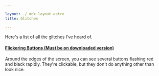 ---

layout: ./_mdx_layout.astro
title: Glitches

---

Here's a list of all the glitches I've heard of.

#### <u>Flickering Buttons (Must be on downloaded version)</u>

Around the edges of the screen, you can see several buttons flashing red and black rapidly. They're clickable, but they don't do anything other than look nice.

